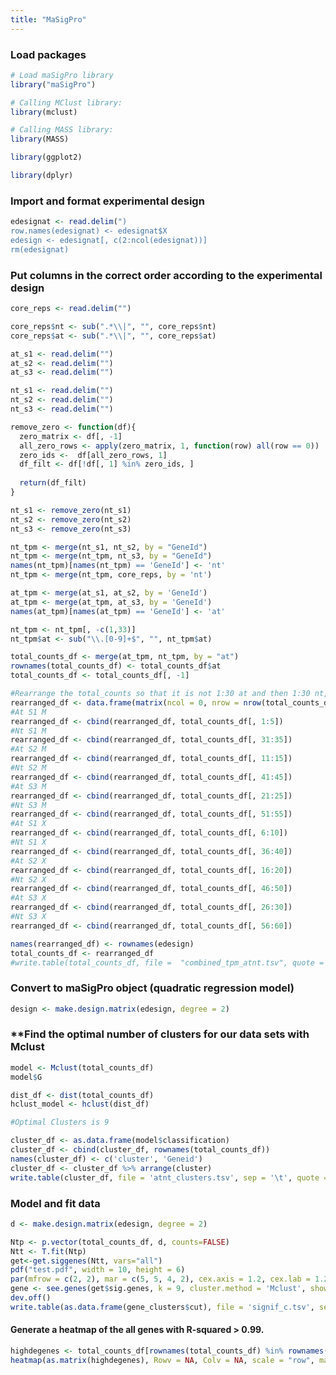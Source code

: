 ```yaml
---
title: "MaSigPro"
---
```


### Load packages

```r
# Load maSigPro library
library("maSigPro")

# Calling MClust library:
library(mclust)

# Calling MASS library:
library(MASS)

library(ggplot2)

library(dplyr)
```

### Import and format experimental design

```r
edesignat <- read.delim(")
row.names(edesignat) <- edesignat$X
edesign <- edesignat[, c(2:ncol(edesignat))]
rm(edesignat)
```

### Put columns in the correct order according to the experimental design

```r
core_reps <- read.delim("")

core_reps$nt <- sub(".*\\|", "", core_reps$nt)
core_reps$at <- sub(".*\\|", "", core_reps$at)

at_s1 <- read.delim("")
at_s2 <- read.delim("")
at_s3 <- read.delim("")

nt_s1 <- read.delim("")
nt_s2 <- read.delim("")
nt_s3 <- read.delim("")

remove_zero <- function(df){
  zero_matrix <- df[, -1]
  all_zero_rows <- apply(zero_matrix, 1, function(row) all(row == 0))
  zero_ids <-  df[all_zero_rows, 1]
  df_filt <- df[!df[, 1] %in% zero_ids, ]
  
  return(df_filt)
}

nt_s1 <- remove_zero(nt_s1)
nt_s2 <- remove_zero(nt_s2)
nt_s3 <- remove_zero(nt_s3)

nt_tpm <- merge(nt_s1, nt_s2, by = "GeneId")
nt_tpm <- merge(nt_tpm, nt_s3, by = "GeneId")
names(nt_tpm)[names(nt_tpm) == 'GeneId'] <- 'nt'
nt_tpm <- merge(nt_tpm, core_reps, by = 'nt')

at_tpm <- merge(at_s1, at_s2, by = 'GeneId')
at_tpm <- merge(at_tpm, at_s3, by = 'GeneId')
names(at_tpm)[names(at_tpm) == 'GeneId'] <- 'at'

nt_tpm <- nt_tpm[, -c(1,33)]
nt_tpm$at <- sub("\\.[0-9]+$", "", nt_tpm$at)

total_counts_df <- merge(at_tpm, nt_tpm, by = "at")
rownames(total_counts_df) <- total_counts_df$at
total_counts_df <- total_counts_df[, -1]

#Rearrange the total_counts so that it is not 1:30 at and then 1:30 nt, but instead 1:5 at, then 1:5 nt repeated.
rearranged_df <- data.frame(matrix(ncol = 0, nrow = nrow(total_counts_df)))
#At S1 M
rearranged_df <- cbind(rearranged_df, total_counts_df[, 1:5]) 
#Nt S1 M
rearranged_df <- cbind(rearranged_df, total_counts_df[, 31:35]) 
#At S2 M
rearranged_df <- cbind(rearranged_df, total_counts_df[, 11:15])
#Nt S2 M
rearranged_df <- cbind(rearranged_df, total_counts_df[, 41:45])
#At S3 M
rearranged_df <- cbind(rearranged_df, total_counts_df[, 21:25]) 
#Nt S3 M
rearranged_df <- cbind(rearranged_df, total_counts_df[, 51:55]) 
#At S1 X
rearranged_df <- cbind(rearranged_df, total_counts_df[, 6:10]) 
#Nt S1 X
rearranged_df <- cbind(rearranged_df, total_counts_df[, 36:40]) 
#At S2 X
rearranged_df <- cbind(rearranged_df, total_counts_df[, 16:20])
#Nt S2 X
rearranged_df <- cbind(rearranged_df, total_counts_df[, 46:50])
#At S3 X
rearranged_df <- cbind(rearranged_df, total_counts_df[, 26:30]) 
#Nt S3 X
rearranged_df <- cbind(rearranged_df, total_counts_df[, 56:60]) 

names(rearranged_df) <- rownames(edesign)
total_counts_df <- rearranged_df
#write.table(total_counts_df, file =  "combined_tpm_atnt.tsv", quote = FALSE, sep = '\t', row.names = FALSE)

```

### Convert to maSigPro object (quadratic regression model)

```r
design <- make.design.matrix(edesign, degree = 2)
```

### \*\*Find the optimal number of clusters for our data sets with Mclust

```r
model <- Mclust(total_counts_df)
model$G

dist_df <- dist(total_counts_df)
hclust_model <- hclust(dist_df)

#Optimal Clusters is 9

cluster_df <- as.data.frame(model$classification)
cluster_df <- cbind(cluster_df, rownames(total_counts_df))
names(cluster_df) <- c('cluster', 'Geneid')
cluster_df <- cluster_df %>% arrange(cluster)
write.table(cluster_df, file = 'atnt_clusters.tsv', sep = '\t', quote = FALSE, row.names = FALSE)
```

### Model and fit data

```r
d <- make.design.matrix(edesign, degree = 2)

Ntp <- p.vector(total_counts_df, d, counts=FALSE)
Ntt <- T.fit(Ntp)
get<-get.siggenes(Ntt, vars="all")
pdf("test.pdf", width = 10, height = 6)
par(mfrow = c(2, 2), mar = c(5, 5, 4, 2), cex.axis = 1.2, cex.lab = 1.2, cex.main = 1.4, cex.sub = 1.2)
gene <- see.genes(get$sig.genes, k = 9, cluster.method = 'Mclust', show.lines = TRUE)
dev.off()
write.table(as.data.frame(gene_clusters$cut), file = 'signif_c.tsv', sep = '\t')

```

#### Generate a heatmap of the all genes with R-squared \> 0.99.

```r
highdegenes <- total_counts_df[rownames(total_counts_df) %in% rownames(Ntt$sol[Ntt$sol$`R-squared` > 0.98,]), ]
heatmap(as.matrix(highdegenes), Rowv = NA, Colv = NA, scale = "row", margins = c(8, 8), xlab = "Stage")
```

```r


```
